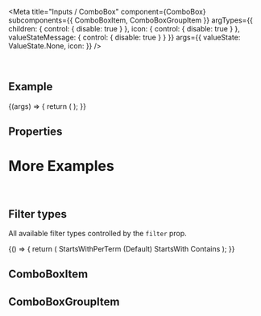 
<Meta
  title="Inputs / ComboBox"
  component={ComboBox}
  subcomponents={{ ComboBoxItem, ComboBoxGroupItem }}
  argTypes={{
    children: { control: { disable: true } },
    icon: { control: { disable: true } },
    valueStateMessage: { control: { disable: true } }
  }}
  args={{
    valueState: ValueState.None,
    icon: <Icon name="employee" />
  }}
/>

<DocsHeader since="0.9.0" />

<br />

## Example

<Canvas>
  <Story name="Default">
    {(args) => {
      return (
        <ComboBox {...args}>
          <ComboBoxItem text="ComboBox Entry 1" />
          <ComboBoxItem text="ComboBox Entry 2" />
          <ComboBoxItem text="ComboBox Entry 3" />
          <ComboBoxItem text="ComboBox Entry 4" />
          <ComboBoxItem text="ComboBox Entry 5" />
        </ComboBox>
      );
    }}
  </Story>
</Canvas>

## Properties

<ArgsTableWithNote story="." />

<Description />

# More Examples

<br />

## Filter types

All available filter types controlled by the `filter` prop.

<Canvas>
  <Story name="Filter types">
    {() => {
      return (
        <FlexBox justifyContent={FlexBoxJustifyContent.SpaceBetween}>
          <FlexBox direction={FlexBoxDirection.Column}>
            <Label>StartsWithPerTerm (Default)</Label>
            <ComboBox filter="StartsWithPerTerm">
              <ComboBoxItem text="Austria" />
              <ComboBoxItem text="United Arab Emirates" />
              <ComboBoxItem text="Czech Republic" />
              <ComboBoxItem text="United Kingdom" />
              <ComboBoxItem text="China" />
              <ComboBoxItem text="Ukraine" />
              <ComboBoxItem text="Australia" />
              <ComboBoxItem text="Russia" />
            </ComboBox>
          </FlexBox>
          <FlexBox direction={FlexBoxDirection.Column}>
            <Label>StartsWith</Label>
            <ComboBox filter="StartsWith">
              <ComboBoxItem text="Austria" />
              <ComboBoxItem text="United Arab Emirates" />
              <ComboBoxItem text="Czech Republic" />
              <ComboBoxItem text="United Kingdom" />
              <ComboBoxItem text="China" />
              <ComboBoxItem text="Ukraine" />
              <ComboBoxItem text="Australia" />
              <ComboBoxItem text="Russia" />
            </ComboBox>
          </FlexBox>
          <FlexBox direction={FlexBoxDirection.Column}>
            <Label>Contains</Label>
            <ComboBox filter="Contains">
              <ComboBoxItem text="Austria" />
              <ComboBoxItem text="United Arab Emirates" />
              <ComboBoxItem text="Czech Republic" />
              <ComboBoxItem text="United Kingdom" />
              <ComboBoxItem text="China" />
              <ComboBoxItem text="Ukraine" />
              <ComboBoxItem text="Australia" />
              <ComboBoxItem text="Russia" />
            </ComboBox>
          </FlexBox>
        </FlexBox>
      );
    }}
  </Story>
</Canvas>

<SubcomponentsSection />

## ComboBoxItem

<ComboBoxItemDescription />

## ComboBoxGroupItem

<ComboBoxGroupItemDescription />

<Footer />
